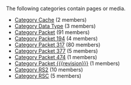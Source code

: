 <!-- DO NOT EDIT THIS FILE, CODE AUTOMATICALLY GENERATED BY category.sh -->
The following categories contain pages or media.
* [[Category Cache]] (2 members)
* [[Category Data Type]] (3 members)
* [[Category Packet]] (91 members)
* [[Category Packet 194]] (4 members)
* [[Category Packet 317]] (80 members)
* [[Category Packet 377]] (5 members)
* [[Category Packet 474]] (1 members)
* [[Category Packet {{{revision}}}]] (1 members)
* [[Category RS2]] (10 members)
* [[Category RSC]] (5 members)
